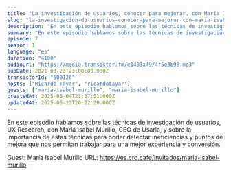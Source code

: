 ```yaml
---
title: "La investigación de usuarios, conocer para mejorar, con María Isabel Murillo"
slug: "la-investigacion-de-usuarios-conocer-para-mejorar-con-maria-isabel-murillo"
description: "En este episodio hablamos sobre las técnicas de investigación de usuarios, UX Research, con María Isabel Murillo, CEO de Usaria, y sobre la importancia de estas técnicas para poder detectar ineficiencias y puntos de mejora que nos permitan trabajar para una mejor experiencia y conversión.\n\n\n\n<!-- GUESTS START -->\nGuest: María Isabel Murillo\nURL: https://es.cro.cafe/invitados/maria-isabel-murillo\n<!-- GUESTS END -->"
summary: "En este episodio hablamos sobre las técnicas de investigación de usuarios, UX Research, con María Isabel Murillo, CEO de Usaria, y sobre la importancia de estas técnicas para poder detectar ineficiencias y puntos de mejora que nos permitan trabajar para una mejor experiencia y conversión."
episode: 7
season: 1
language: "es"
duration: "4100"
audioUrl: "https://media.transistor.fm/e1403a49/4f5e3b98.mp3"
pubDate: 2021-03-23T23:00:00.000Z
transistorId: "500126"
hosts: ["Ricardo Tayar", "ricardotayar"]
guests: ["maria-isabel-murillo", "maria-isabel-murillo"]
createdAt: 2025-06-04T21:37:51.000Z
updatedAt: 2025-06-12T20:22:20.000Z
---
```


En este episodio hablamos sobre las técnicas de investigación de usuarios, UX Research, con María Isabel Murillo, CEO de Usaria, y sobre la importancia de estas técnicas para poder detectar ineficiencias y puntos de mejora que nos permitan trabajar para una mejor experiencia y conversión.



<!-- GUESTS START -->
Guest: María Isabel Murillo
URL: https://es.cro.cafe/invitados/maria-isabel-murillo
<!-- GUESTS END -->
